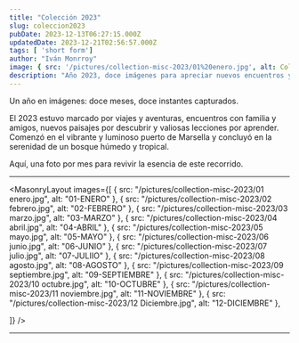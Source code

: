```yaml
---
title: "Colección 2023"
slug: coleccion2023
pubDate: 2023-12-13T06:27:15.000Z
updatedDate: 2023-12-21T02:56:57.000Z
tags: [ 'short form']
author: "Iván Monrroy"
image: { src: '/pictures/collection-misc-2023/01%20enero.jpg', alt: Coleccion2023, positionx: 50%, positiony: 50% }
description: "Año 2023, doce imágenes para apreciar nuevos encuentros y revivir viejos recuerdos."
---
```


Un año en imágenes: doce meses, doce instantes capturados.

El 2023 estuvo marcado por viajes y aventuras, encuentros con familia y amigos, nuevos paisajes por descubrir y valiosas lecciones por aprender. Comenzó en el vibrante y luminoso puerto de Marsella y concluyó en la serenidad de un bosque húmedo y tropical.

Aquí, una foto por mes para revivir la esencia de este recorrido.

---


<MasonryLayout images={[
        { src: "/pictures/collection-misc-2023/01 enero.jpg", alt: "01-ENERO" },
        { src: "/pictures/collection-misc-2023/02 febrero.jpg", alt: "02-FEBRERO" },
        { src: "/pictures/collection-misc-2023/03 marzo.jpg", alt: "03-MARZO" },
        { src: "/pictures/collection-misc-2023/04 abril.jpg", alt: "04-ABRIL" },
        { src: "/pictures/collection-misc-2023/05 mayo.jpg", alt: "05-MAYO" },
        { src: "/pictures/collection-misc-2023/06 junio.jpg", alt: "06-JUNIO" },
        { src: "/pictures/collection-misc-2023/07 julio.jpg", alt: "07-JULIIO" },
        { src: "/pictures/collection-misc-2023/08 agosto.jpg", alt: "08-AGOSTO" },
        { src: "/pictures/collection-misc-2023/09 septiembre.jpg", alt: "09-SEPTIEMBRE" },
        { src: "/pictures/collection-misc-2023/10 octubre.jpg", alt: "10-OCTUBRE" },
        { src: "/pictures/collection-misc-2023/11 noviembre.jpg", alt: "11-NOVIEMBRE" },
        { src: "/pictures/collection-misc-2023/12 Diciembre.jpg", alt: "12-DICIEMBRE" },

]} />
 

---
